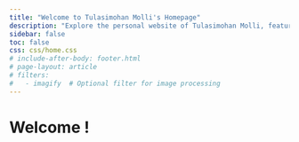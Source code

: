 ```yaml
---
title: "Welcome to Tulasimohan Molli's Homepage"
description: "Explore the personal website of Tulasimohan Molli, featuring research, publications, and teaching resources."
sidebar: false
toc: false
css: css/home.css
# include-after-body: footer.html
# page-layout: article
# filters:
#   - imagify  # Optional filter for image processing
---
```

<meta name="robots" content="index, follow">
<meta name="author" content="Tulasimohan Molli">
<meta name="keywords" content="Tulasimohan Molli, Research, Publications, Teaching, Personal Website">
<meta name="viewport" content="width=device-width, initial-scale=1.0">

# Welcome !


